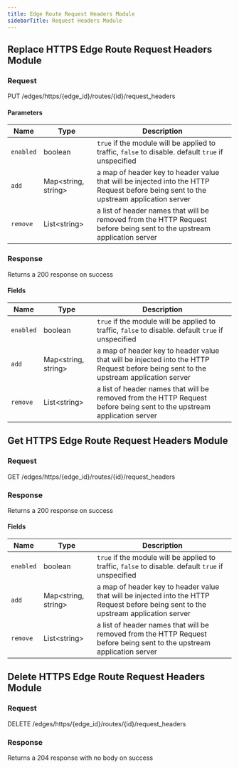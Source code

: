 ```yaml
---
title: Edge Route Request Headers Module
sidebarTitle: Request Headers Module
---
```




## Replace HTTPS Edge Route Request Headers Module

### Request

PUT /edges/https/\{edge_id\}/routes/\{id\}/request_headers

<EdgeRouteRequestHeadersModuleReplaceRequest />

#### Parameters

| Name      | Type                      | Description                                                                                                                          |
| --------- | ------------------------- | ------------------------------------------------------------------------------------------------------------------------------------ |
| `enabled` | boolean                   | `true` if the module will be applied to traffic, `false` to disable. default `true` if unspecified                                   |
| `add`     | Map&lt;string, string&gt; | a map of header key to header value that will be injected into the HTTP Request before being sent to the upstream application server |
| `remove`  | List&lt;string&gt;        | a list of header names that will be removed from the HTTP Request before being sent to the upstream application server               |

### Response

Returns a 200 response on success

<EdgeRouteRequestHeadersModuleReplaceResponse />

#### Fields

| Name      | Type                      | Description                                                                                                                          |
| --------- | ------------------------- | ------------------------------------------------------------------------------------------------------------------------------------ |
| `enabled` | boolean                   | `true` if the module will be applied to traffic, `false` to disable. default `true` if unspecified                                   |
| `add`     | Map&lt;string, string&gt; | a map of header key to header value that will be injected into the HTTP Request before being sent to the upstream application server |
| `remove`  | List&lt;string&gt;        | a list of header names that will be removed from the HTTP Request before being sent to the upstream application server               |

## Get HTTPS Edge Route Request Headers Module

### Request

GET /edges/https/\{edge_id\}/routes/\{id\}/request_headers

<EdgeRouteRequestHeadersModuleGetRequest />

### Response

Returns a 200 response on success

<EdgeRouteRequestHeadersModuleGetResponse />

#### Fields

| Name      | Type                      | Description                                                                                                                          |
| --------- | ------------------------- | ------------------------------------------------------------------------------------------------------------------------------------ |
| `enabled` | boolean                   | `true` if the module will be applied to traffic, `false` to disable. default `true` if unspecified                                   |
| `add`     | Map&lt;string, string&gt; | a map of header key to header value that will be injected into the HTTP Request before being sent to the upstream application server |
| `remove`  | List&lt;string&gt;        | a list of header names that will be removed from the HTTP Request before being sent to the upstream application server               |

## Delete HTTPS Edge Route Request Headers Module

### Request

DELETE /edges/https/\{edge_id\}/routes/\{id\}/request_headers

<EdgeRouteRequestHeadersModuleDeleteRequest />

### Response

Returns a 204 response with no body on success
